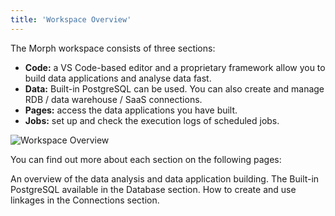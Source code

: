 ```yaml
---
title: 'Workspace Overview'
---
```


The Morph workspace consists of three sections:

- **Code:** a VS Code-based editor and a proprietary framework allow you to build data applications and analyse data fast.
- **Data:** Built-in PostgreSQL can be used. You can also create and manage RDB / data warehouse / SaaS connections.
- **Pages:** access the data applications you have built.
- **Jobs:** set up and check the execution logs of scheduled jobs.

<img
  src="/assets/images/docs/workspace-overview.png"
  alt="Workspace Overview"
/>

You can find out more about each section on the following pages:

<CardGroup cols={2}>
  <Card title="Code" icon="square-1" href="/docs/en/workspace/environment">
    An overview of the data analysis and data application building.
  </Card>
  <Card title="Database" icon="square-2" href="/docs/en/data-sources/builtin-postgres">
    The Built-in PostgreSQL available in the Database section.
  </Card>
  <Card title="Connections" icon="square-3" href="/docs/en/data-sources/connectors">
    How to create and use linkages in the Connections section.
  </Card>
</CardGroup>
